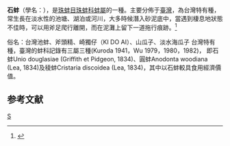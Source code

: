 {{Infraspeciesbox
| image = 
| image_caption = 
| status = 
| status_system = 
| genus = Unio 
| species = douglasiae
| varietas = taiwanicus
| authority = Pilsbry, 1905
}}
'''石蚌'''（學名：''{{lang|la|Unio douglasiae taiwanicus}}''），是[[珠蚌目|珠蚌目]][[珠蚌科|珠蚌科]][[蚌屬|蚌屬]]的一種。主要分佈于[[臺灣|臺灣]]，為台灣特有種，常生長在淡水性的池塘、湖泊或河川，大多時候潛入砂泥底中，當遇到棲息地狀態不佳時，可以用斧足爬行離開，而在泥灘上留下一道拖行痕跡。<ref>{{cite web|url=http://shell.sinica.edu.tw/chinese/shellbase_detail.php?science_no=2392|title=國際貝庫：石蚌|publisher=臺灣貝類資料庫|accessdate=2009-08-11|archive-date=2015-04-02|archive-url=https://web.archive.org/web/20150402143358/http://shell.sinica.edu.tw/chinese/shellbase_detail.php?science_no=2392|dead-url=no}}</ref>

俗名：台灣池蚌、斧頭精、崎獨仔（KI DO AI）、山瓜子、淡水海瓜子
台灣特有種，臺灣的蚌科記錄有三屬三種(Kuroda 1941，Wu 1979，1980，1982)，
即石蚌Unio douglasiae (Griffith et Pidgeon, 1834)、圓蚌Anodonta woodiana (Lea, 1834)及稜蚌Cristaria discoidea (Lea, 1834)，其中以石蚌較具食用經濟價值。

== 参考文献 ==
{{reflist|2}}
{{Taxonbar}}

[[Category:珠蚌属|S]]